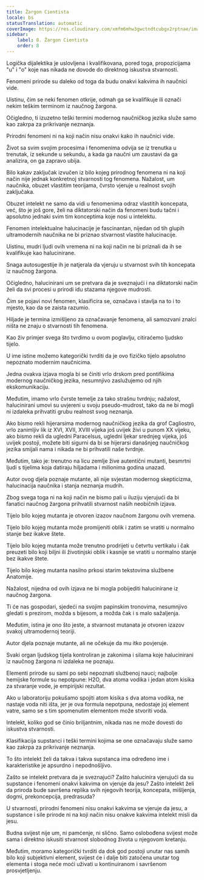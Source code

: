 ```yaml
---
title: Žargon Cientista
locale: bs
statusTranslation: automatic
coverImage: https://res.cloudinary.com/xmfm6mhw3gwctndtcubgx2rptnae/image/upload/v1741354419/small_cover_la_gran_rebelion_28716e29d2.webp
sidebar:
    label: 8. Žargon Cientista
    order: 8
---
```

Logička dijalektika je uslovljena i kvalifikovana, pored toga, propozicijama "u" i "o" koje nas nikada ne dovode do direktnog iskustva stvarnosti.

Fenomeni prirode su daleko od toga da budu onakvi kakvima ih naučnici vide.

Uistinu, čim se neki fenomen otkrije, odmah ga se kvalifikuje ili označi nekim teškim terminom iz naučnog žargona.

Očigledno, ti izuzetno teški termini modernog naučničkog jezika služe samo kao zakrpa za prikrivanje neznanja.

Prirodni fenomeni ni na koji način nisu onakvi kako ih naučnici vide.

Život sa svim svojim procesima i fenomenima odvija se iz trenutka u trenutak, iz sekunde u sekundu, a kada ga naučni um zaustavi da ga analizira, on ga zapravo ubija.

Bilo kakav zaključak izvučen iz bilo kojeg prirodnog fenomena ni na koji način nije jednak konkretnoj stvarnosti tog fenomena. Nažalost, um naučnika, obuzet vlastitim teorijama, čvrsto vjeruje u realnost svojih zaključaka.

Obuzet intelekt ne samo da vidi u fenomenima odraz vlastitih koncepata, već, što je još gore, želi na diktatorski način da fenomeni budu tačni i apsolutno jednaki svim tim konceptima koje nosi u intelektu.

Fenomen intelektualne halucinacije je fascinantan, nijedan od tih glupih ultramodernih naučnika ne bi priznao stvarnost vlastite halucinacije.

Uistinu, mudri ljudi ovih vremena ni na koji način ne bi priznali da ih se kvalifikuje kao halucinirane.

Snaga autosugestije ih je natjerala da vjeruju u stvarnost svih tih koncepata iz naučnog žargona.

Očigledno, halucinirani um se pretvara da je sveznajući i na diktatorski način želi da svi procesi u prirodi idu stazama njegove mudrosti.

Čim se pojavi novi fenomen, klasificira se, označava i stavlja na to i to mjesto, kao da se zaista razumio.

Hiljade je termina izmišljeno za označavanje fenomena, ali samozvani znalci ništa ne znaju o stvarnosti tih fenomena.

Kao živ primjer svega što tvrdimo u ovom poglavlju, citiraćemo ljudsko tijelo.

U ime istine možemo kategorički tvrditi da je ovo fizičko tijelo apsolutno nepoznato modernim naučnicima.

Jedna ovakva izjava mogla bi se činiti vrlo drskom pred pontifikima modernog naučničkog jezika, nesumnjivo zaslužujemo od njih ekskomunikaciju.

Međutim, imamo vrlo čvrste temelje za tako strašnu tvrdnju; nažalost, halucinirani umovi su uvjereni u svoju pseudo-mudrost, tako da ne bi mogli ni izdaleka prihvatiti grubu realnost svog neznanja.

Ako bismo rekli hijerarsima modernog naučničkog jezika da grof Cagliostro, vrlo zanimljiv lik iz XVI, XVII, XVIII vijeka još uvijek živi u punom XX vijeku, ako bismo rekli da ugledni Paracelsus, ugledni ljekar srednjeg vijeka, još uvijek postoji, možete biti sigurni da bi se hijerarsi današnjeg naučničkog jezika smijali nama i nikada ne bi prihvatili naše tvrdnje.

Međutim, tako je: trenutno na licu zemlje žive autentični mutanti, besmrtni ljudi s tijelima koja datiraju hiljadama i milionima godina unazad.

Autor ovog djela poznaje mutante, ali nije svjestan modernog skepticizma, halucinacija naučnika i stanja neznanja mudrih.

Zbog svega toga ni na koji način ne bismo pali u iluziju vjerujući da bi fanatici naučnog žargona prihvatili stvarnost naših neobičnih izjava.

Tijelo bilo kojeg mutanta je otvoren izazov naučnom žargonu ovih vremena.

Tijelo bilo kojeg mutanta može promijeniti oblik i zatim se vratiti u normalno stanje bez ikakve štete.

Tijelo bilo kojeg mutanta može trenutno prodrijeti u četvrtu vertikalu i čak preuzeti bilo koji biljni ili životinjski oblik i kasnije se vratiti u normalno stanje bez ikakve štete.

Tijelo bilo kojeg mutanta nasilno prkosi starim tekstovima službene Anatomije.

Nažalost, nijedna od ovih izjava ne bi mogla pobijediti halucinirane iz naučnog žargona.

Ti će nas gospodari, sjedeći na svojim papinskim tronovima, nesumnjivo gledati s prezirom, možda s bijesom, a možda čak i s malo sažaljenja.

Međutim, istina je ono što jeste, a stvarnost mutanata je otvoren izazov svakoj ultramodernoj teoriji.

Autor djela poznaje mutante, ali ne očekuje da mu itko povjeruje.

Svaki organ ljudskog tijela kontroliran je zakonima i silama koje halucinirani iz naučnog žargona ni izdaleka ne poznaju.

Elementi prirode su sami po sebi nepoznati službenoj nauci; najbolje hemijske formule su nepotpune: H2O, dva atoma vodika i jedan atom kisika za stvaranje vode, je empirijski rezultat.

Ako u laboratoriju pokušamo spojiti atom kisika s dva atoma vodika, ne nastaje voda niti išta, jer je ova formula nepotpuna, nedostaje joj element vatre, samo se s tim spomenutim elementom može stvoriti voda.

Intelekt, koliko god se činio briljantnim, nikada nas ne može dovesti do iskustva stvarnosti.

Klasifikacija supstanci i teški termini kojima se one označavaju služe samo kao zakrpa za prikrivanje neznanja.

To što intelekt želi da takva i takva supstanca ima određeno ime i karakteristike je apsurdno i nepodnošljivo.

Zašto se intelekt pretvara da je sveznajući? Zašto halucinira vjerujući da su supstance i fenomeni onakvi kakvima on vjeruje da jesu? Zašto intelekt želi da priroda bude savršena replika svih njegovih teorija, koncepata, mišljenja, dogmi, prekoncepcija, predrasuda?

U stvarnosti, prirodni fenomeni nisu onakvi kakvima se vjeruje da jesu, a supstance i sile prirode ni na koji način nisu onakve kakvima intelekt misli da jesu.

Budna svijest nije um, ni pamćenje, ni slično. Samo oslobođena svijest može sama i direktno iskusiti stvarnost slobodnog života u njegovom kretanju.

Međutim, moramo kategorički tvrditi da dok god postoji unutar nas samih bilo koji subjektivni element, svijest će i dalje biti zatočena unutar tog elementa i stoga neće moći uživati u kontinuiranom i savršenom prosvjetljenju.

